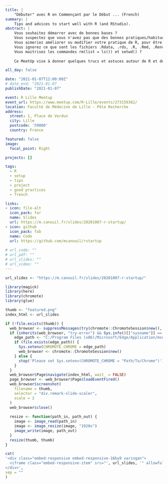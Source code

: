 ```yaml
---
title: |
    "Débuter" avec R en Commençant par le Début ... (French)
summary: |
    Tips and advices to start well with R (and RStudio).
abstract: |
    Vous souhaitez démarrer avec de bonnes bases ?
    Vous suspectez que vous n'avez pas que des bonnes pratiques/habitudes ?
    Vous aimeriez améliorer ou modifier votre pratique de R, pour être plus efficace et plus autonome ?
    Vous ignorez ce que sont les fichiers .Rdata, .rds, .R, .Rmd, .Renviron et/ou .Rprofile ?
    Vous maitrisez les commandes rm(list = ls()) et setwd() ?
    
    Ce MeetUp vise à donner quelques trucs et astuces autour de R et de l'IDE Rstudio, ainsi qu'ouvrir la discussion sur quelques "règles/conventions" de bonnes pratiques dans un objectif de reproductibilité.

all_day: false

date: "2021-01-07T12:00:00Z"
# date_end: "2021-01-07
publishDate: "2021-01-07"

event: R Lille Meetup
event_url: https://www.meetup.com/R-Lille/events/273159362/
location: Faculté de Médecine de Lille - Pôle Recherche
address:
  street: 1, Place de Verdun
  city: Lille
  postcode: '59000'
  country: France

featured: false
image:
  focal_point: Right

projects: []

tags:
  - R
  - setup
  - tips
  - project
  - good practices
  - french

links:  
- icon: file-alt
  icon_pack: far
  name: Slides
  url: https://m.canouil.fr/slides/20201007-r-startup/
- icon: github
  icon_pack: fab
  name: Code
  url: https://github.com/mcanouil/rstartup
  
# url_code: ""
# url_pdf: ""
# url_slides: ""
# url_video: ""
---
```


```r
url_slides <- "https://m.canouil.fr/slides/20201007-r-startup/"
```

```r
library(magick)
library(here)
library(chromote)
library(glue)

thumb <- "featured.png"
index_html <- url_slides

if (!file.exists(thumb)) {
  web_browser <- suppressMessages(try(chromote::ChromoteSession$new(), silent = TRUE))
  if (inherits(web_browser, "try-error") && Sys.info()[["sysname"]] == "Windows") {
    edge_path <- "C:/Program Files (x86)/Microsoft/Edge/Application/msedge.exe"
    if (file.exists(edge_path)) {
      Sys.setenv(CHROMOTE_CHROME = edge_path)
      web_browser <- chromote::ChromoteSession$new()
    } else {
      stop('Please set Sys.setenv(CHROMOTE_CHROME = "Path/To/Chrome")')
    }
  }
  web_browser$Page$navigate(index_html, wait_ = FALSE)
  page_browser <- web_browser$Page$loadEventFired()
  web_browser$screenshot(
    filename = thumb,
    selector = "div.remark-slide-scaler",
    scale = 2
  )
  web_browser$close()
  
  resize <- function(path_in, path_out) {
    image <- image_read(path_in)
    image <- image_resize(image, "1920x")
    image_write(image, path_out)
  }
  resize(thumb, thumb)
}
```

```r
cat(
'<div class="embed-responsive embed-responsive-16by9 xaringan">
  <iframe class="embed-responsive-item" src="', url_slides, '" allowfullscreen></iframe>
</div>',
sep = ""
)
```

